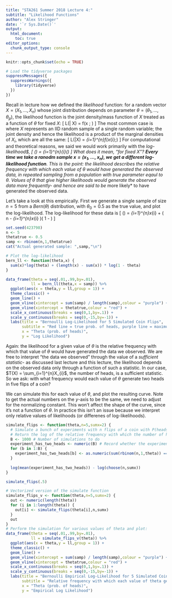 ```yaml
---
title: "STA261 Summer 2018 Lecture 4:" 
subtitle: "Likelihood Functions"
author: "Alex Stringer"
date: '`r Sys.Date()`'
output: 
  html_document:
    toc: true
editor_options: 
  chunk_output_type: console
---
```


```r
knitr::opts_chunk$set(echo = TRUE)
```
```r
# Load the tidyverse packages
suppressMessages({
  suppressWarnings({
    library(tidyverse)
  })
})
```

Recall in lecture how we defined the *likelihood* function: for a random vector $X = (X_{1},\ldots,X_{n})$ whose joint distribution depends on parameter $\theta = (\theta_{1},\ldots,\theta_{p})$, the likelihood function is the joint density/mass function of $X$ treated as a function of $\theta$ for fixed $X$:
\[
L(\theta | X) = f(x ; \theta)
\]
The most common case is where $X$ represents an IID random sample of a single random variable; the joint density and hence the likelihood is a product of the marginal densities of $X_{i}$, which are all the same:
\[
L(\theta|X) = \prod_{i=1}^{n}f(x_{i};\theta)
\]
For computational and theoretical reasons, we said we would work primarily with the *log-likelihood$,
\[
\ell(\theta) = \log{L(\theta)} \overset{IID}{=} \sum_{i=1}^{n}\ell_{i}(\theta)
\]
What does it mean, "for fixed $X$"? **Every time we take a ranodm sample $x = (x_{1},\ldots,x_{n})$, we get a different log-likelihood function**. This is the point: the likelihood describes the relative frequency with which each value of $\theta$ would have generated the observed data, in repeated sampling from a population with true parameter eqaul to $\theta$. Values of $\theta$ that give higher likelihoods would generate the observed data more frequently- and hence are said to be *more likely* to have generated the observed data.

Let's take a look at this empirically. First we generate a single sample of size $n = 5$ from a $Bern(\theta)$ distribution, with $\theta_{0} = 0.5$ as the true value, and plot the log-likelihood. The log-likelihood for these data is
\[
\ell(\theta) = \sum_{i=1}^{n}x_{i} \log{\theta} + \left( n - \sum_{i=1}^{n}x_{i} \right)\log\left( 1 - \theta \right)
\]
```r
set.seed(423798)
n <- 5
thetatrue <- 0.5
samp <- rbinom(n,1,thetatrue)
cat("Actual generated sample: ",samp,"\n")

# Plot the log-likelihood
bern_ll <- function(theta,x) {
  sum(x)*log(theta) + (length(x) - sum(x)) * log(1 - theta)
}

data_frame(theta = seq(.01,.99,by=.01),
           ll = bern_ll(theta,x = samp)) %>%
  ggplot(aes(x = theta,y = ll,group = 1)) +
  theme_classic() +
  geom_line() +
  geom_vline(xintercept = sum(samp) / length(samp),colour = "purple") +
  geom_vline(xintercept = thetatrue,colour = "red") +
  scale_x_continuous(breaks = seq(0,1,by=.1)) +
  scale_y_continuous(breaks = seq(0,-15,by=-1)) +
  labs(title = "Bernoulli Log-Likelihood for 5 Simulated Coin Flips",
       subtitle = "Red line = true prob. of heads, purple line = maximum likelihood estimate",
       x = "Theta (prob. of heads)",
       y = "Log Likelihood")
```

Again: the likelihood for a given value of $\theta$ is the relative frequency with which that value of $\theta$ would have generated the data we observed. We are free to interpret "the data we observed" through the value of a *sufficient statistic*- as discussed last lecture and this lecture, the likelihood depends on the observed data only through a function of such a statistic. In our case, $T(X) = \sum_{i=1}^{n}X_{i}$, the number of heads, is a sufficient statistic. So we ask: with what frequency would each value of $\theta$ generate two heads in five flips of a coin?

We can simulate this for each value of $\theta$, and plot the resulting curve. Note to get the actual numbers on the *y*-axis to be the same, we need to adjust for the normalizing constant. This won't affect the shape of the curve, since it's not a function of $\theta$. In practice this isn't an issue because we interpret only relative values of likelihoods (or differenes of log-likelihoods).
```r
simulate_flips <- function(theta,n=5,sumx=2) {
  # Simulate a bunch of experiments with n flips of a coin with P(heads) = theta
  # Return the log of the relative frequency with which the number of heads equals sumx
  B <- 1000 # Number of simulations to do
  experiment_has_two_heads <- numeric(B) # Record whether the experiment has two heads
  for (b in 1:B) {
    experiment_has_two_heads[b] <- as.numeric(sum(rbinom(n,1,theta)) == sumx)
  }
  
  log(mean(experiment_has_two_heads)) - log(choose(n,sumx))
}

simulate_flips(.5)

```

```r
# Vectorized version of the simulate function
simulate_flips_v <- function(theta,n=5,sumx=2) {
  out <- numeric(length(theta))
  for (i in 1:length(theta)) {
    out[i] <- simulate_flips(theta[i],n,sumx)
  }
  out
}
# Perform the simulation for various values of theta and plot:
data_frame(theta = seq(.01,.99,by=.01),
           ll = simulate_flips_v(theta)) %>%
  ggplot(aes(x = theta,y = ll,group = 1)) +
  theme_classic() +
  geom_line() +
  geom_vline(xintercept = sum(samp) / length(samp),colour = "purple") +
  geom_vline(xintercept = thetatrue,colour = "red") +
  scale_x_continuous(breaks = seq(0,1,by=.1)) +
  scale_y_continuous(breaks = seq(0,-15,by=-1)) +
  labs(title = "Bernoulli Empirical Log-Likelihood for 5 Simulated Coin Flips",
       subtitle = "Relative frequency with which each value of theta generated a sample of 2 heads in 5 flips",
       x = "Theta (prob. of heads)",
       y = "Empirical Log Likelihood")
```

